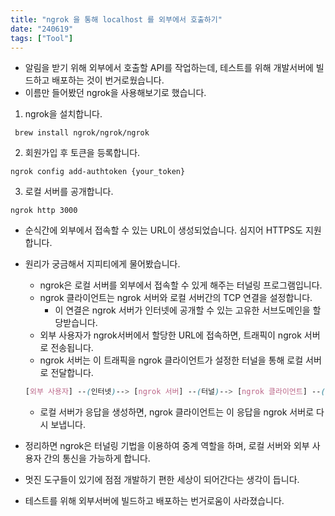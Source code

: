```yaml
---
title: "ngrok 을 통해 localhost 를 외부에서 호출하기"
date: "240619"
tags: ["Tool"]
---
```


- 알림을 받기 위해 외부에서 호출할 API를 작업하는데, 테스트를 위해 개발서버에 빌드하고 배포하는 것이 번거로웠습니다.
- 이름만 들어봤던 ngrok을 사용해보기로 했습니다.

1. ngrok을 설치합니다.

```
 brew install ngrok/ngrok/ngrok
```

2. 회원가입 후 토큰을 등록합니다.

```
ngrok config add-authtoken {your_token}
```

3. 로컬 서버를 공개합니다.

```
ngrok http 3000
```

- 순식간에 외부에서 접속할 수 있는 URL이 생성되었습니다. 심지어 HTTPS도 지원합니다.
- 원리가 궁금해서 지피티에게 물어봤습니다.

  - ngrok은 로컬 서버를 외부에서 접속할 수 있게 해주는 터널링 프로그램입니다.
  - ngrok 클라이언트는 ngrok 서버와 로컬 서버간의 TCP 연결을 설정합니다.
    - 이 연결은 ngrok 서버가 인터넷에 공개할 수 있는 고유한 서브도메인을 할당받습니다.
  - 외부 사용자가 ngrok서버에서 할당한 URL에 접속하면, 트래픽이 ngrok 서버로 전송됩니다.
  - ngrok 서버는 이 트래픽을 ngrok 클라이언트가 설정한 터널을 통해 로컬 서버로 전달합니다.

  ```scss
  [외부 사용자] --(인터넷)--> [ngrok 서버] --(터널)--> [ngrok 클라이언트] --(로컬 네트워크)--> [로컬 서버]
  ```

  - 로컬 서버가 응답을 생성하면, ngrok 클라이언트는 이 응답을 ngrok 서버로 다시 보냅니다.

- 정리하면 ngrok은 터널링 기법을 이용하여 중계 역할을 하며, 로컬 서버와 외부 사용자 간의 통신을 가능하게 합니다.
- 멋진 도구들이 있기에 점점 개발하기 편한 세상이 되어간다는 생각이 듭니다.
- 테스트를 위해 외부서버에 빌드하고 배포하는 번거로움이 사라졌습니다.
